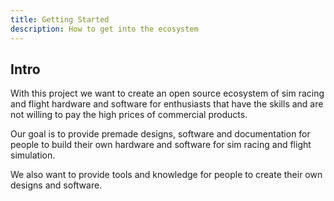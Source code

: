 ```yaml
---
title: Getting Started
description: How to get into the ecosystem
---
```


## Intro

With this project we want to create an open source ecosystem of sim racing
and flight hardware and software for enthusiasts that have the skills and
are not willing to pay the high prices of commercial products.

Our goal is to provide premade designs, software and documentation for
people to build their own hardware and software for sim racing and flight
simulation.

We also want to provide tools and knowledge for people to create their own
designs and software.
